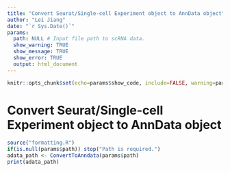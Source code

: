 ```yaml
---
title: "Convert Seurat/Single-cell Experiment object to AnnData object"
author: "Lei Jiang"
date: "`r Sys.Date()`"
params:
  path: NULL # Input file path to scRNA data.
  show_warning: TRUE
  show_message: TRUE
  show_error: TRUE
  output: html_document
---
```

```r
knitr::opts_chunk$set(echo=params$show_code, include=FALSE, warning=params$show_warning, message=params$show_message)
```
# Convert Seurat/Single-cell Experiment object to AnnData object
```r
source("formatting.R")
if(is.null(params$path)) stop("Path is required.")
adata_path <- ConvertToAnndata(params$path)
print(adata_path)
```